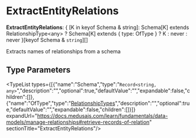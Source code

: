 
# ExtractEntityRelations

 **ExtractEntityRelations**: &#123; [K in keyof Schema & string]: Schema[K] extends RelationshipType&#60;any&#62; ? Schema[K] extends &#123; type: OfType &#125; ? K : never : never &#125;[keyof Schema & `string`][]

Extracts names of relationships from a schema

## Type Parameters

<TypeList types={[{"name":"Schema","type":"`Record<string, any>`","description":"","optional":true,"defaultValue":"","expandable":false,"children":[]},{"name":"OfType","type":"[RelationshipTypes](../types.DmlTypes.RelationshipTypes/page.mdx)","description":"","optional":true,"defaultValue":"","expandable":false,"children":[]}]} expandUrl="https://docs.medusajs.com/learn/fundamentals/data-models/manage-relationships#retrieve-records-of-relation" sectionTitle="ExtractEntityRelations"/>
